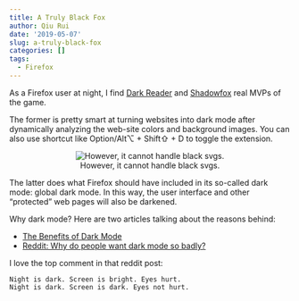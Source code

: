 ```yaml
---
title: A Truly Black Fox
author: Qiu Rui
date: '2019-05-07'
slug: a-truly-black-fox
categories: []
tags:
  - Firefox
---
```


As a Firefox user at night, I find [Dark Reader](https://darkreader.org/) and [Shadowfox](https://overdodactyl.github.io/ShadowFox/) real MVPs of the game.

The former is pretty smart at turning websites into dark mode after dynamically analyzing the web-site colors and background images. You can also use shortcut like Option/Alt⌥ + Shift⇧ + D to toggle the extension.

<center>
![However, it cannot handle black svgs.](/image/dark-reader.png)
</center>

The latter does what Firefox should have included in its so-called dark mode: global dark mode. In this way, the user interface and other "protected" web pages will also be darkened.

Why dark mode? Here are two articles talking about the reasons behind:

- [The Benefits of Dark Mode](https://www.keepproductive.com/blog/benefits-of-dark-mode)
- [Reddit: Why do people want dark mode so badly?](https://www.reddit.com/r/apple/comments/4odg6w/why_do_people_want_dark_mode_so_badly/)

I love the top comment in that reddit post:

    Night is dark. Screen is bright. Eyes hurt.
    Night is dark. Screen is dark. Eyes not hurt.